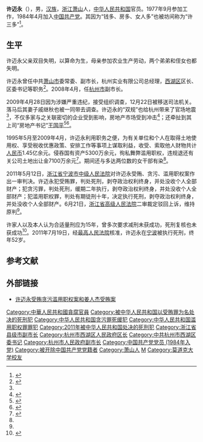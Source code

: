 {{Infobox Officeholder
|name = 许迈永
|original_name = 
|honorific-suffix = 
|image =
|width = 
|imagesize = 
|smallimage = 
|caption = 
|term = 
|office = [[杭州市|杭州市]]副市长
|term_start = 2008年4月
|term_end = 2009年4月
|office2 = 杭州市[[西湖区_(杭州市)|西湖区]]区长
|term_start2 = 2002年6月
|term_end2 = 2006年4月
|office3 = [[萧山区|萧山市]]副市长
|term_start3 = 1993年1月
|term_end3 = 1997年7月
|birth_date = {{birth date|1959|1|18}}
|birth_place = {{PRC}}[[浙江省|浙江省]][[杭州市|杭州市]][[萧山县|萧山县]]
|death_date = {{death date and age|2011|7|19|1959|1|18}}
|death_place = {{PRC}}[[浙江省|浙江省]][[宁波市|宁波市]]
|nationality = {{PRC}}
|spouse = 戚继秋
|party = <del>{{CPC}}</del>（1984年4月加入－2011年开除）
|children = 
|alma_mater = {{AUS}}[[莫道克大學|梅铎大学]]
|occupation = 
|profession = 
|signature = 
|website = 
}}

'''许迈永'''（{{bd|1959年|1月18日|2011年|7月19日|catIdx=X许}}），男，[[汉族|汉族]]，[[浙江省|浙江]][[蕭山縣|萧山]]人，[[中华人民共和国|中华人民共和国]]官员。1977年9月参加工作，1984年4月加入[[中国共产党|中国共产党]]。其因为“钱多、房多、女人多”也被坊间称为“许三多”<ref name=":0">{{Cite web|title=杭州腐败市长咋叫"许三多"?|url=http://politics.people.com.cn/GB/113795/9990461.html|accessdate=2018-05-12|publisher=人民网|archive-url=https://web.archive.org/web/20090908194246/http://politics.people.com.cn/GB/113795/9990461.html|archive-date=2009-09-08|dead-url=no}}</ref>。

==生平==
许迈永父亲双目失明，以算命为生，母亲参加农业生产劳动，两个弟弟和侄女也都失明。

许迈永曾任中共[[萧山区|萧山市]]委常委、副市长，杭州实业有限公司总经理，[[西湖区_(杭州市)|西湖区]]区长、区委书记等职务<ref name=":1">{{Cite news|url=https://www.zaobao.com.sg/special/report/politic/cnpol/story20110320-140595|title=杭州原副市长“钱多房多女人多” “许三多”被控受贿过亿元|date=2011-03-20|newspaper=早报|accessdate=2018-05-12|dead-url=no|archiveurl=https://web.archive.org/web/20180512115613/https://www.zaobao.com.sg/special/report/politic/cnpol/story20110320-140595|archivedate=2018-05-12}}</ref>。2008年4月，任[[杭州市|杭州市]]副市长。

2009年4月28日因为涉嫌严重违纪，接受组织调查，12月22日被移送司法机关。落马后其妻子戚继秋也被一同带去调查。许迈永的“双规”也给杭州带来了官场地震<ref name=":0" />，不仅多家与之关联密切的企业受到影响，房地产市场受到冲击<ref>{{Cite web|title=“许三多”自称最对不起两个杭州企业家 其一猝然离世|url=http://finance.jrj.com.cn/people/2011/07/01111810343322-2.shtml|accessdate=2018-05-12|date=2011-07-01|publisher=金融界}}</ref>；还牵扯到其上司“房地产书记”[[王国平|王国平]]<ref>{{Cite web|title=“强人”王国平的杭州十年|url=http://finance.jrj.com.cn/people/2010/01/2809136886315-3.shtml|accessdate=2018-05-12|date=2010-01-28|publisher=金融界}}</ref><ref>{{Cite web|title=温克坚：如何评价下台的杭州市委书记王国平？|url=https://www.peacehall.com/news/gb/pubvp/2010/01/201001202221.shtml|accessdate=2018-05-12|date=2010-01-20|publisher=博讯新闻网|archive-url=https://web.archive.org/web/20180512112802/https://www.peacehall.com/news/gb/pubvp/2010/01/201001202221.shtml|archive-date=2018-05-12|dead-url=no}}</ref>。

1995年5月至2009年4月，许迈永利用职务之便，为有关单位和个人在取得土地使用权、享受税收优惠政策、安排工作等事项上谋取利益，收受、索取他人财物共计[[人民币|人民币]]1.45亿余元。侵吞国有资产5300万余元，徇私舞弊滥用职权，违规退还有关公司土地出让金7100万余元<ref name="a1">{{Cite web|title=许迈永受贿、贪污、滥用职权死刑复核案刑事裁定书|url=http://www.court.gov.cn/wenshu/xiangqing-52.html|accessdate=2021-06-22|publisher=中华人民共和国最高人民法院|archive-url=https://web.archive.org/web/20180512112417/http://www.court.gov.cn/wenshu/xiangqing-52.html|archive-date=2018-05-12|dead-url=yes}}</ref>。期间还与多达两位数的女干部有染<ref name=":1" />。

2011年5月12日，[[浙江省宁波市中级人民法院|浙江省宁波市中级人民法院]]对许迈永受贿、贪污、滥用职权案作出一审判决。许迈永犯受贿罪，判处死刑，剥夺政治权利终身，并处没收个人全部财产；犯贪污罪，判处死刑，缓期二年执行，剥夺政治权利终身，并处没收个人全部财产；犯滥用职权罪，判处有期徒刑十年，决定执行死刑，剥夺政治权利终身，并处没收个人全部财产。6月21日，[[浙江省高级人民法院|浙江省高级人民法院]]二审裁定驳回上诉，维持原判<ref name="a1" />。

许家人以及本人认为合适量刑应为15年，曾多次要求减刑未获成功，死刑复核也未获成功<ref>{{Cite web|title=许迈永的失控人生：曾认为被判15年合适|url=http://news.sina.com.cn/c/sd/2011-07-21/184222854579.shtml|accessdate=2018-05-12|date=2011-07-21|publisher=新浪网|archive-url=https://web.archive.org/web/20180512113120/http://news.sina.com.cn/c/sd/2011-07-21/184222854579.shtml|archive-date=2018-05-12|dead-url=no}}</ref>。2011年7月19日，经[[中华人民共和国最高人民法院|最高人民法院]]核准，许迈永在[[宁波市|宁波]]被执行死刑，终年52岁。

==参考文献==
{{Reflist}}
==外部链接==
*[https://www.chinacourt.org/article/detail/2011/12/id/886.shtml 许迈永受贿贪污滥用职权案和姜人杰受贿案]
{{中華人民共和國1978年後被處決的廳級以上高官}}
{{DEFAULTSORT:Xu许迈永}}
[[Category:中華人民共和國貪腐官員|Category:中華人民共和國貪腐官員]]
[[Category:被中华人民共和国以受贿罪为名处决的死刑犯|Category:被中华人民共和国以受贿罪为名处决的死刑犯]]
[[Category:中华人民共和国贪污罪死缓犯|Category:中华人民共和国贪污罪死缓犯]]
[[Category:中华人民共和国滥用职权罪罪犯|Category:中华人民共和国滥用职权罪罪犯]]
[[Category:2011年被中华人民共和国处决的死刑犯|Category:2011年被中华人民共和国处决的死刑犯]]
[[Category:浙江省县级市副市长|Category:浙江省县级市副市长]]
[[Category:杭州市西湖区人民政府区长|Category:杭州市西湖区人民政府区长]]
[[Category:中共杭州市西湖区委书记|Category:中共杭州市西湖区委书记]]
[[Category:杭州市人民政府副市长|Category:杭州市人民政府副市长]]
[[Category:中国共产党党员_(1984年入党)|Category:中国共产党党员 (1984年入党)]]
[[Category:被开除中国共产党党籍者|Category:被开除中国共产党党籍者]]
[[Category:萧山人|Category:萧山人]]
[[Category:许姓|M]]
[[Category:莫道克大学校友|Category:莫道克大学校友]]